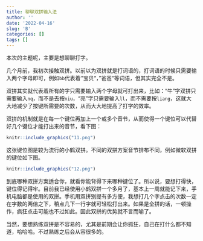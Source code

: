 ```yaml
---
title: 聊聊双拼输入法
author: ''
date: '2022-04-16'
slug: 'B'
categories: []
tags: []
---
```


本次的主题呢，主要是想聊聊打字。

几个月前，我初次接触双拼。以前以为双拼就是打词语的，打词语的时候只需要输入两个字母即可，例如`bb`代表着‘’宝贝“，”爸爸“等词语，但其实完全不是。

双拼其实就代表着所有的字只需要输入两个字母就可打出来，比如：“牛”字双拼只需要输入`nq`，而不是去按`niu`，“亮”字只需要输入`ll`，而不需要按`liang`，这就大大地减少了按键所需要的次数，从而大大地提高了打字的效率。

双拼的机制就是在每一个键位再加上一个或多个音节，从而使得一个键位可以代替好几个键位才能打出来的音节，看下图：

```r
knitr::include_graphics("11.png")
```

这张键位图是较为流行的小鹤双拼。不同的双拼方案音节排布不同，例如微软双拼的键位如下图。

```r
knitr::include_graphics("12.png")
```

到底哪种双拼方案适合你，就看你能背得下来哪种键位了。所以说，要想打得快，键位得记得牢。目前我已经使用小鹤双拼一个多月了，基本上一周就能记下来，手机电脑都是使用的双拼。手机用双拼别提有多方便，我想打几个字点击的次数一定在字数的两倍之下，稍点几下一行字就可轻松打出来。如果是全拼的话，一顿操作，疯狂点击可能也不过如此。因此双拼的优势就不言而喻了。

当然，要想熟练双拼是不容易的，尤其是前期会让你抓狂，自己在打什么都不知道，哈哈哈。不过熟练之后会从容很多的。
